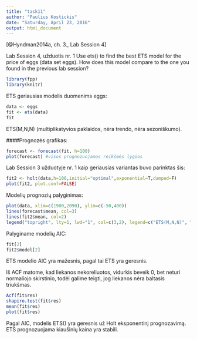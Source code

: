 ```yaml
---
title: "task11"
author: "Paulius Kostickis"
date: "Saturday, April 23, 2016"
output: html_document
---
```

[@Hyndman2014a, ch. 3., Lab Session 4]

Lab Session 4, užduotis nr. 1
Use ets() to find the best ETS model for the price of eggs (data set eggs). How does this model compare to the one you found in the previous lab session?

```r
library(fpp)
library(knitr)
```

ETS geriausias modelis duomenims eggs:
```r
data <- eggs
fit <- ets(data)
fit
```

ETS(M,N,N) (multiplikatyvios paklaidos, nėra trendo, nėra sezoniškumo).


####Prognozės grafikas:
```r
forecast <- forecast(fit, h=100)
plot(forecast) #visos prognozuojamos reikšmės lygios
```


Lab Session 3 užduotyje nr. 1 kaip geriausias variantas buvo parinktas šis:

```r
fit2 <- holt(data,h=100,initial="optimal",exponential=T,damped=F)
plot(fit2, plot.conf=FALSE)
```


Modelių prognozių palyginimas:

```r
plot(data, xlim=c(1900,2090), ylim=c(-50,400))
lines(forecast$mean, col=3)
lines(fit2$mean, col=2)
legend("topright", lty=1, lwd="1", col=c(3,2), legend=c("ETS(M,N,N)", "Holt eksponentinis metodas"))
```



Palyginame modelių AIC:
```r
fit[2]
fit2$model[2]
```

ETS modelio AIC yra mažesnis, pagal tai ETS yra geresnis.

Iš ACF matome, kad liekanos nekoreliuotos, vidurkis beveik 0, bet neturi normaliojo skirstinio, todėl galime teigti, jog liekanos nėra baltasis triukšmas.

```r
Acf(fit$res)
shapiro.test(fit$res)
mean(fit$res)
plot(fit$res)
```

Pagal AIC, modelis ETS() yra geresnis už Holt eksponentinį prognozavimą. ETS prognozuojama kiaušinių kaina yra stabili.
